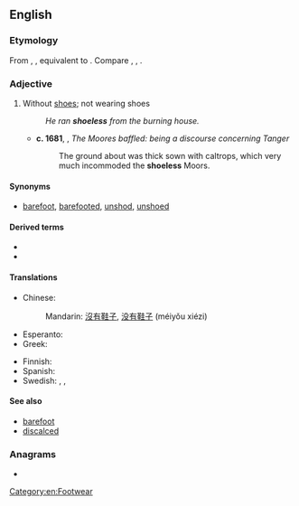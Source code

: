 ==English==

===Etymology===
From {{inh|en|enm|sholes}}, {{m|enm|scholes}}, equivalent to {{suf|en|shoe|less}}. Compare {{cog|nl|schoenloos|t=shoeless}}, {{cog|de|schuhlos|t=shoeless}}, {{cog|non|skólaus|t=shoeless}}.

===Adjective===
{{en-adj|-}}

# Without [[shoes]]; not wearing shoes
#: ''He ran '''shoeless''' from the burning house.''
#* '''c. 1681''', {{w|Lancelot Addison}}, ''The Moores baffled: being a discourse concerning Tanger''
#*: The ground about was thick sown with caltrops, which very much incommoded the '''shoeless''' Moors.

====Synonyms====
* [[barefoot]], [[barefooted]], [[unshod]], [[unshoed]]

====Derived terms====
* {{l|en|shoelessly}}
* {{l|en|shoelessness}}

====Translations====
{{trans-top|without shoes}}
* Chinese:
*: Mandarin: [[沒有]][[鞋子]], [[没有]][[鞋子]] (méiyǒu xiézi)
* Esperanto: {{t|eo|senŝua}}
* Greek: {{t+|el|απαπούτσωτος}}
{{trans-mid}}
* Finnish: {{t+|fi|kengätön}}
* Spanish: {{t+|es|descalzo}}
* Swedish: {{t|sv|skolös}}, {{t+|sv|oskodd}}, {{t+|sv|barfota}}
{{trans-bottom}}

====See also====
* [[barefoot]]
* [[discalced]]

===Anagrams===
* {{anagrams|en|a=eehlosss|essholes|hoseless}}

[[Category:en:Footwear]]